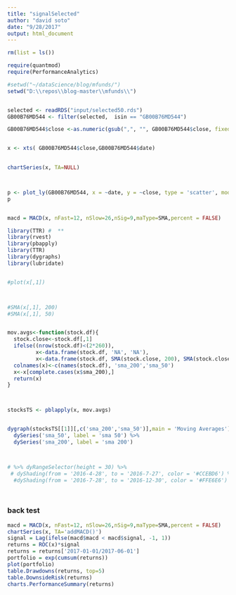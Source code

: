 ```yaml
---
title: "signalSelected"
author: "david soto"
date: "9/28/2017"
output: html_document
---
```


```r

rm(list = ls())

require(quantmod)
require(PerformanceAnalytics)

#setwd("~/dataScience/blog/mfunds/")
setwd("D:\\repos\\blog-master\\mfunds\\")


selected <- readRDS("input/selected50.rds") 
GB00B76MD544 <- filter(selected,  isin == "GB00B76MD544")

GB00B76MD544$close <-as.numeric(gsub(",", "", GB00B76MD544$close, fixed = TRUE))


x <- xts( GB00B76MD544$close,GB00B76MD544$date)

 
chartSeries(x, TA=NULL)



p <- plot_ly(GB00B76MD544, x = ~date, y = ~close, type = 'scatter', mode = 'lines')
p


macd = MACD(x, nFast=12, nSlow=26,nSig=9,maType=SMA,percent = FALSE)

```





```r


library(TTR) #  **
library(rvest)
library(pbapply)
library(TTR)
library(dygraphs)
library(lubridate)


#plot(x[,1])



#SMA(x[,1], 200)
#SMA(x[,1], 50)


mov.avgs<-function(stock.df){
  stock.close<-stock.df[,1]
  ifelse((nrow(stock.df)<(2*260)),
         x<-data.frame(stock.df, 'NA', 'NA'),
         x<-data.frame(stock.df, SMA(stock.close, 200), SMA(stock.close, 50)))
  colnames(x)<-c(names(stock.df), 'sma_200','sma_50')
  x<-x[complete.cases(x$sma_200),]
  return(x)
}



stocksTS <- pblapply(x, mov.avgs)


dygraph(stocksTS[[1]][,c('sma_200','sma_50')],main = 'Moving Averages') %>%
  dySeries('sma_50', label = 'sma 50') %>%
  dySeries('sma_200', label = 'sma 200') 



# %>% dyRangeSelector(height = 30) %>%
 # dyShading(from = '2016-4-28', to = '2016-7-27', color = '#CCEBD6') %>%
  #dyShading(from = '2016-7-28', to = '2016-12-30', color = '#FFE6E6')




```



### back test

```r

macd = MACD(x, nFast=12, nSlow=26,nSig=9,maType=SMA,percent = FALSE)
chartSeries(x, TA='addMACD()')
signal = Lag(ifelse(macd$macd < macd$signal, -1, 1))
returns = ROC(x)*signal
returns = returns['2017-01-01/2017-06-01']
portfolio = exp(cumsum(returns))
plot(portfolio)
table.Drawdowns(returns, top=5)
table.DownsideRisk(returns)
charts.PerformanceSummary(returns)

```


